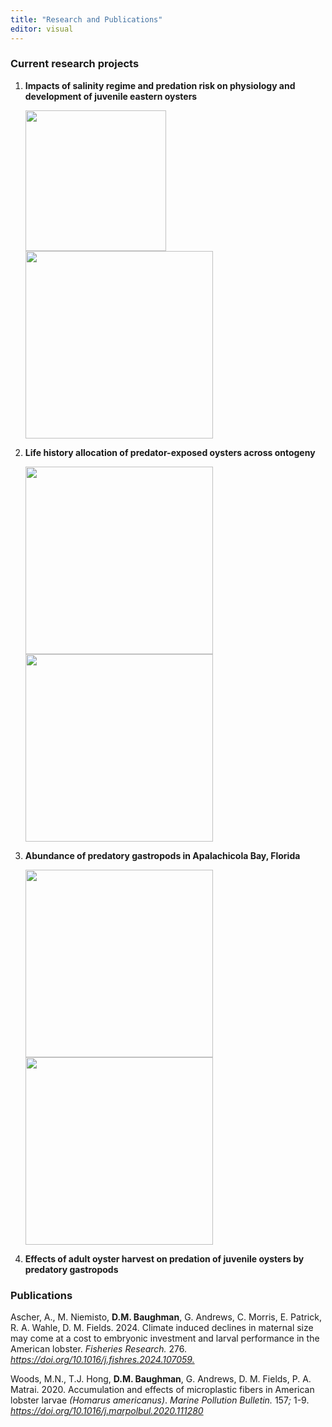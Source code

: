 ```yaml
---
title: "Research and Publications"
editor: visual
---
```


### Current research projects

1.  **Impacts of salinity regime and predation risk on physiology and development of juvenile eastern oysters**

    ![](images/IMG_5459.JPG){width="225"}![](images/IMG_5919.JPG){width="300"}

2.  **Life history allocation of predator-exposed oysters across ontogeny**

    ![](images/Intertidal cages Nov 2024.jpg){width="300"}![](images/Inside intertidal cage Nov 2024.jpg){width="300"}

3.  **Abundance of predatory gastropods in Apalachicola Bay, Florida**

    ![](images/Predator survey quadrat.jpg){width="300"}![](images/Conch feeding on oyster with proboscis through shell.jpg){width="300"}

4.  **Effects of adult oyster harvest on predation of juvenile oysters by predatory gastropods**

### Publications

Ascher, A., M. Niemisto, **D.M. Baughman**, G. Andrews, C. Morris, E. Patrick, R. A. Wahle, D. M. Fields. 2024. Climate induced declines in maternal size may come at a cost to embryonic investment and larval performance in the American lobster. *Fisheries Research.* 276*. <https://doi.org/10.1016/j.fishres.2024.107059.>*

Woods, M.N., T.J. Hong, **D.M. Baughman**, G. Andrews, D. M. Fields, P. A. Matrai. 2020. Accumulation and effects of microplastic fibers in American lobster larvae *(Homarus americanus)*. *Marine Pollution Bulletin.* 157*;* 1-9.\
[*https://doi.org/10.1016/j.marpolbul.2020.111280*](https://doi.org/10.1016/j.marpolbul.2020.111280)

